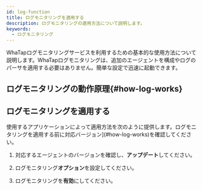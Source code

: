 ```yaml
---
id: log-function
title: ログモニタリングを適用する
description: ログモニタリングの適用方法について説明します。
keywords:
  - ログモニタリング
---
```


WhaTapログモニタリングサービスを利用するための基本的な使用方法について説明します。WhaTapログモニタリングは、追加のエージェントを構成やログのパーサを適用する必要はありません。簡単な設定で迅速に起動できます。 

## ログモニタリングの動作原理{#how-log-works}


<Logbasics />

## ログモニタリングを適用する

使用するアプリケーションによって適用方法を次のように提供します。ログモニタリングを適用する前に対応バージョン](#how-log-works)を確認してください。 

1. 対応するエージェントのバージョンを確認し、**アップデート**してください。

2. ログモニタリング**オプション**を設定してください。

3. ログモニタリングを**有効**にしてください。


<DocCardList/>
